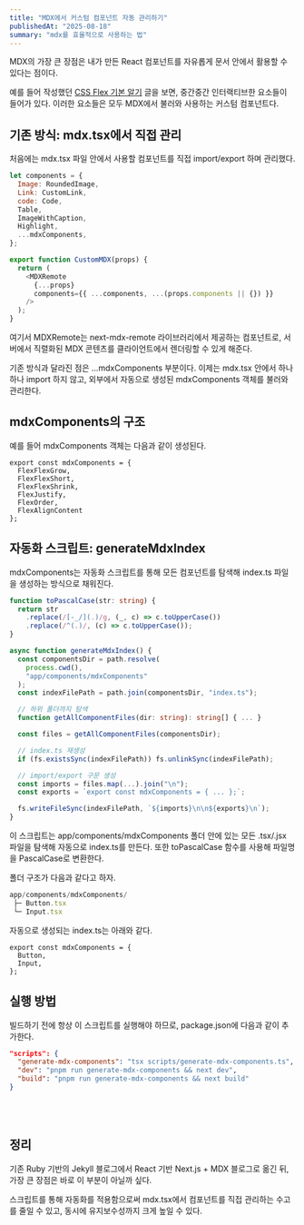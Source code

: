 ```yaml
---
title: "MDX에서 커스텀 컴포넌트 자동 관리하기"
publishedAt: "2025-08-18"
summary: "mdx를 효율적으로 사용하는 법"
---
```


MDX의 가장 큰 장점은 내가 만든 React 컴포넌트를 자유롭게 문서 안에서 활용할 수 있다는 점이다.

예를 들어 작성했던 [CSS Flex 기본 알기](https://yuns-blog-chi.vercel.app/blog/flex) 글을 보면, 중간중간 인터랙티브한 요소들이 들어가 있다. 이러한 요소들은 모두 MDX에서 불러와 사용하는 커스텀 컴포넌트다.

## 기존 방식: mdx.tsx에서 직접 관리

처음에는 mdx.tsx 파일 안에서 사용할 컴포넌트를 직접 import/export 하며 관리했다.

```js
let components = {
  Image: RoundedImage,
  Link: CustomLink,
  code: Code,
  Table,
  ImageWithCaption,
  Highlight,
  ...mdxComponents,
};

export function CustomMDX(props) {
  return (
    <MDXRemote
      {...props}
      components={{ ...components, ...(props.components || {}) }}
    />
  );
}
```

여기서 MDXRemote는 next-mdx-remote 라이브러리에서 제공하는 컴포넌트로, 서버에서 직렬화된 MDX 콘텐츠를 클라이언트에서 렌더링할 수 있게 해준다.

기존 방식과 달라진 점은 ...mdxComponents 부분이다. 이제는 mdx.tsx 안에서 하나하나 import 하지 않고, 외부에서 자동으로 생성된 mdxComponents 객체를 불러와 관리한다.

## mdxComponents의 구조

예를 들어 mdxComponents 객체는 다음과 같이 생성된다.

```React
export const mdxComponents = {
  FlexFlexGrow,
  FlexFlexShort,
  FlexFlexShrink,
  FlexJustify,
  FlexOrder,
  FlexAlignContent
};

```

## 자동화 스크립트: generateMdxIndex

mdxComponents는 자동화 스크립트를 통해 모든 컴포넌트를 탐색해 index.ts 파일을 생성하는 방식으로 채워진다.

```ts
function toPascalCase(str: string) {
  return str
    .replace(/[-_/](.)/g, (_, c) => c.toUpperCase())
    .replace(/^(.)/, (c) => c.toUpperCase());
}

async function generateMdxIndex() {
  const componentsDir = path.resolve(
    process.cwd(),
    "app/components/mdxComponents"
  );
  const indexFilePath = path.join(componentsDir, "index.ts");

  // 하위 폴더까지 탐색
  function getAllComponentFiles(dir: string): string[] { ... }

  const files = getAllComponentFiles(componentsDir);

  // index.ts 재생성
  if (fs.existsSync(indexFilePath)) fs.unlinkSync(indexFilePath);

  // import/export 구문 생성
  const imports = files.map(...).join("\n");
  const exports = `export const mdxComponents = { ... };`;

  fs.writeFileSync(indexFilePath, `${imports}\n\n${exports}\n`);
}


```

이 스크립트는 app/components/mdxComponents 폴더 안에 있는 모든 .tsx/.jsx 파일을 탐색해 자동으로 index.ts를 만든다.
또한 toPascalCase 함수를 사용해 파일명을 PascalCase로 변환한다.

폴더 구조가 다음과 같다고 하자.

```js
app/components/mdxComponents/
 ├─ Button.tsx
 └─ Input.tsx

```

자동으로 생성되는 index.ts는 아래와 같다.

```tsx
export const mdxComponents = {
  Button,
  Input,
};
```

## 실행 방법

빌드하기 전에 항상 이 스크립트를 실행해야 하므로, package.json에 다음과 같이 추가한다.

```json
"scripts": {
  "generate-mdx-components": "tsx scripts/generate-mdx-components.ts",
  "dev": "pnpm run generate-mdx-components && next dev",
  "build": "pnpm run generate-mdx-components && next build"
}

```

<br />
<br />

## 정리

기존 Ruby 기반의 Jekyll 블로그에서 React 기반 Next.js + MDX 블로그로 옮긴 뒤, 가장 큰 장점은 바로 이 부분이 아닐까 싶다.

스크립트를 통해 자동화를 적용함으로써 mdx.tsx에서 컴포넌트를 직접 관리하는 수고를 줄일 수 있고, 동시에 유지보수성까지 크게 높일 수 있다.
